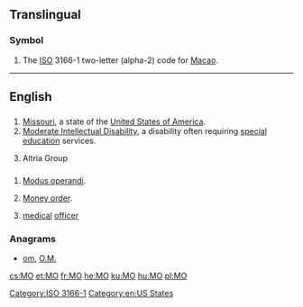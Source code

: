 {{also|Appendix:Variations of "mo"}}
==Translingual==

===Symbol===
{{head|mul|symbol}}
# The [[ISO]] 3166-1 two-letter (alpha-2) code for [[Macao]].

[[Category:ISO 3166-1]]
----

==English==

==={{abbreviation-old|en}}===
{{head|en}}

# [[Missouri]], a state of the [[United States of America]].
# [[Moderate Intellectual Disability]], a disability often requiring [[special education]] services.
# {{context|stock symbol|lang=en}} Altria Group

==={{initialism-old|en}}===
{{head|en}}

# [[modus operandi|Modus operandi]].
# {{context|banking|lang=en}} [[money order|Money order]].
# {{context|military|lang=en}} [[medical]] [[officer]] {{qualifier|British army}}

===Anagrams===
* [[om#English|om]], [[O.M.#English|O.M.]]

[[Category:en:US States]]

[[cs:MO]]
[[et:MO]]
[[fr:MO]]
[[he:MO]]
[[ku:MO]]
[[hu:MO]]
[[pl:MO]]